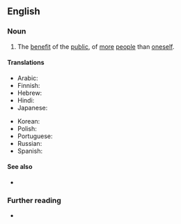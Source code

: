==English==

===Noun===
{{en-noun|?}}

# The [[benefit]] of the [[public]], of [[more]] [[people]] than [[oneself]].
#: {{uxi|en|for the '''greater good'''}}

====Translations====
{{trans-top|benefit of the public}}
* Arabic: {{t|ar|الصَّالِح}}
* Finnish: {{t-needed|fi}}
* Hebrew: {{t|he|טובת הכלל}}
* Hindi: {{t|hi|अधिक से अधिक अच्छे}}
* Japanese: {{t|ja|より大きな善}}
{{trans-mid}}
* Korean: {{t|ko|더 좋은}}
* Polish: {{t|pl|dobro wspólne|n}}
* Portuguese: {{t|pt|bem maior|m}}
* Russian: {{t|ru|о́бщее бла́го|n}}
* Spanish: {{t|es|bien común|m}}
{{trans-bottom}}

====See also====
* {{l|en|common good}}

===Further reading===
* {{R:Longman|the greater good}}